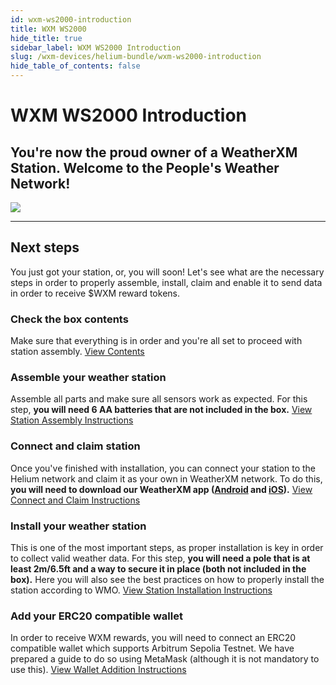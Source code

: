 ```yaml
---
id: wxm-ws2000-introduction
title: WXM WS2000
hide_title: true
sidebar_label: WXM WS2000 Introduction
slug: /wxm-devices/helium-bundle/wxm-ws2000-introduction
hide_table_of_contents: false
---
```



<div class="row">
  <div class="col col--8">
    <h1>WXM WS2000 Introduction</h1>
    <h2 className="subtitle">
      You're now the proud owner of a WeatherXM Station. Welcome to the People's Weather Network!
    </h2>
  </div>
</div>

<div class="control">
    <img src={useBaseUrl("img/home/helium.png")} />
</div>

<hr />

## Next steps

You just got your station, or, you will soon!
Let's see what are the necessary steps in order to properly assemble, install, claim and enable it to send data in order to receive $WXM reward tokens.

### Check the box contents

Make sure that everything is in order and you're all set to proceed with station assembly.
<a href="/wxm-devices/helium-bundle/helium-contents">View Contents</a>


### Assemble your weather station

Assemble all parts and make sure all sensors work as expected. For this step, **you will need 6 AA batteries that are not included in the box.**
<a href="/wxm-devices/helium-bundle/helium-assemble">View Station Assembly Instructions</a>

### Connect and claim station

Once you've finished with installation, you can connect your station to the Helium network and claim it as your own in WeatherXM network. To do this, **you will need to download our WeatherXM app (<a href="https://play.google.com/store/apps/details?id=com.weatherxm.app&hl=en&gl=US" target="blank">Android</a> and <a href="https://apps.apple.com/ie/app/weatherxm/id1629841929" target="blank">iOS</a>).**
<a href="/wxm-devices/helium-bundle/helium-connect-and-claim">View Connect and Claim Instructions</a>

### Install your weather station

This is one of the most important steps, as proper installation is key in order to collect valid weather data. For this step, **you will need a pole that is at least 2m/6.5ft and a way to secure it in place (both not included in the box).** Here you will also see the best practices on how to properly install the station according to WMO.
<a href="/wxm-devices/helium-bundle/helium-install-weather-station">View Station Installation Instructions</a>


### Add your ERC20 compatible wallet

In order to receive WXM rewards, you will need to connect an ERC20 compatible wallet which supports Arbitrum Sepolia Testnet. We have prepared a guide to do so using MetaMask (although it is not mandatory to use this).
<a href="/wallet/add-edit-wallet-address#how-to-create-wallet-on-metamask">View Wallet Addition Instructions</a>